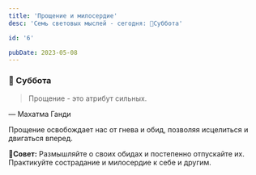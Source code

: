 ```yaml
---
title: 'Прощение и милосердие'
desc: 'Семь световых мыслей - сегодня: 🎉Cуббота'

id: '6'

pubDate: 2023-05-08
---
```


### 📝 Суббота

> Прощение - это атрибут сильных.

<figcaption>&mdash; Махатма Ганди</figcaption>

Прощение освобождает нас от гнева и обид, позволяя исцелиться и двигаться вперед.

📍**Совет:** Размышляйте о своих обидах и постепенно отпускайте их. Практикуйте сострадание и милосердие к себе и другим.
